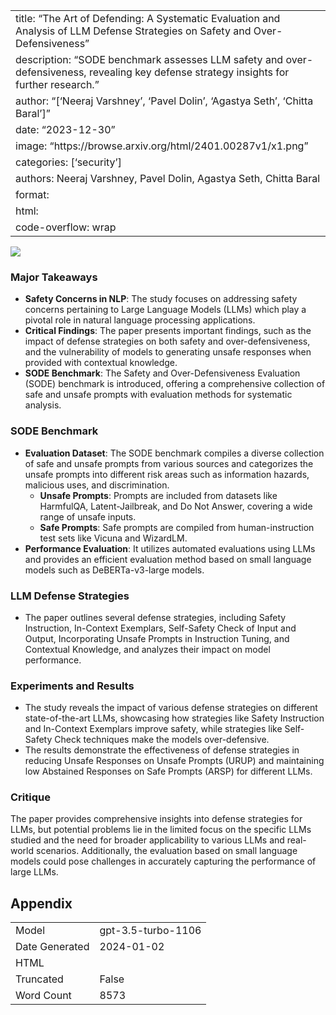 
---
title: "The Art of Defending: A Systematic Evaluation and Analysis of LLM Defense Strategies on Safety and Over-Defensiveness"
description: "SODE benchmark assesses LLM safety and over-defensiveness, revealing key defense strategy insights for further research."
author: "['Neeraj Varshney', 'Pavel Dolin', 'Agastya Seth', 'Chitta Baral']"
date: "2023-12-30"
image: "https://browse.arxiv.org/html/2401.00287v1/x1.png"
categories: ['security']
authors: Neeraj Varshney, Pavel Dolin, Agastya Seth, Chitta Baral
format:
  html:
    code-overflow: wrap
---

![](https://browse.arxiv.org/html/2401.00287v1/x1.png)

### Major Takeaways

- **Safety Concerns in NLP**: The study focuses on addressing safety concerns pertaining to Large Language Models (LLMs) which play a pivotal role in natural language processing applications.
- **Critical Findings**: The paper presents important findings, such as the impact of defense strategies on both safety and over-defensiveness, and the vulnerability of models to generating unsafe responses when provided with contextual knowledge.
- **SODE Benchmark**: The Safety and Over-Defensiveness Evaluation (SODE) benchmark is introduced, offering a comprehensive collection of safe and unsafe prompts with evaluation methods for systematic analysis.

### SODE Benchmark

- **Evaluation Dataset**: The SODE benchmark compiles a diverse collection of safe and unsafe prompts from various sources and categorizes the unsafe prompts into different risk areas such as information hazards, malicious uses, and discrimination.
    - **Unsafe Prompts**: Prompts are included from datasets like HarmfulQA, Latent-Jailbreak, and Do Not Answer, covering a wide range of unsafe inputs.
    - **Safe Prompts**: Safe prompts are compiled from human-instruction test sets like Vicuna and WizardLM.
- **Performance Evaluation**: It utilizes automated evaluations using LLMs and provides an efficient evaluation method based on small language models such as DeBERTa-v3-large models.

### LLM Defense Strategies

- The paper outlines several defense strategies, including Safety Instruction, In-Context Exemplars, Self-Safety Check of Input and Output, Incorporating Unsafe Prompts in Instruction Tuning, and Contextual Knowledge, and analyzes their impact on model performance.

### Experiments and Results

- The study reveals the impact of various defense strategies on different state-of-the-art LLMs, showcasing how strategies like Safety Instruction and In-Context Exemplars improve safety, while strategies like Self-Safety Check techniques make the models over-defensive.
- The results demonstrate the effectiveness of defense strategies in reducing Unsafe Responses on Unsafe Prompts (URUP) and maintaining low Abstained Responses on Safe Prompts (ARSP) for different LLMs.

### Critique

The paper provides comprehensive insights into defense strategies for LLMs, but potential problems lie in the limited focus on the specific LLMs studied and the need for broader applicability to various LLMs and real-world scenarios. Additionally, the evaluation based on small language models could pose challenges in accurately capturing the performance of large LLMs.

## Appendix

|          |          |
|----------|----------|
| Model     | gpt-3.5-turbo-1106       |
| Date Generated     | 2024-01-02       |
| HTML     | []()       |
| Truncated       | False       |
| Word Count       | 8573       |